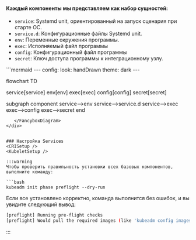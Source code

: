


#### Каждый компоненты мы представляем как набор сущностей:
- `service`: Systemd unit, ориентированный на запуск сценария при старте ОС.
- `service.d`: Конфигурационные файлы Systemd unit.
- `env`: Переменные окружения программы.
- `exec`: Исполняемый файл программы
- `config`: Конфигурационный файл программы
- `secret`: Ключ доступа программы к интеграционному узлу.

<div className="center">
  <FancyboxDiagram>
```mermaid
---
config:
  look: handDrawn
  theme: dark  
---

flowchart TD

  service[service]
  env[env]
  exec[exec]
  config[config]
  secret[secret]

  subgraph component
   service-->env
   service-->service.d
   service-->exec
   exec-->config
   exec-->secret
  end

```
   </FancyboxDiagram>
</div>


### Настройка Services
<CRISetup />
<KubeletSetup />

:::warning
Чтобы проверить правильность установки всех базовых компонентов, выполните команду:

```bash
kubeadm init phase preflight --dry-run
```
Если все установлено корректно, команда выполнится без ошибок, и вы увидите следующий вывод:
```bash
[preflight] Running pre-flight checks
[preflight] Would pull the required images (like 'kubeadm config images pull')
```
:::

